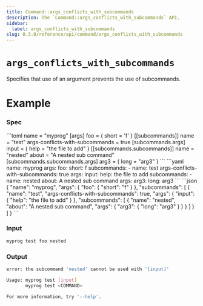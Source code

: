 ```yaml
---
title: Command::args_conflicts_with_subcommands
description: The `Command::args_conflicts_with_subcommands` API.
sidebar:
  label: args_conflicts_with_subcommands
slug: 0.3.0/reference/api/command/args_conflicts_with_subcommands
---
```



# `args_conflicts_with_subcommands` <LinkButton href="https://docs.rs/clap/latest/clap/struct.Command.html#method.args_conflicts_with_subcommands" icon="open-book" variant="minimal" />

<Badge text="since 0.1.0" size="small" />

Specifies that use of an argument prevents the use of subcommands.

# Example

### Spec

<Tabs syncKey="format">
  <TabItem label="TOML">
    ```toml
    name = "myprog"
    [args]
    foo = { short = 'f' }
    [[subcommands]]
    name = "test"
    args-conflicts-with-subcommands = true
    [subcommands.args]
    input = { help = "the file to add" }
    [[subcommands.subcommands]]
    name = "nested"
    about = "A nested sub command"
    [subcommands.subcommands.args]
    arg3 = { long = "arg3" }
    ```
  </TabItem>

  <TabItem label="YAML">
    ```yaml
    name: myprog
    args:
      foo:
        short: f
    subcommands:
    - name: test
      args-conflicts-with-subcommands: true
      args:
        input:
          help: the file to add
      subcommands:
      - name: nested
        about: A nested sub command
        args:
          arg3:
            long: arg3
    ```
  </TabItem>

  <TabItem label="JSON">
    ```json
    {
      "name": "myprog",
      "args": {
        "foo": {
          "short": "f"
        }
      },
      "subcommands": [
        {
          "name": "test",
          "args-conflicts-with-subcommands": true,
          "args": {
            "input": {
              "help": "the file to add"
            }
          },
          "subcommands": [
            {
              "name": "nested",
              "about": "A nested sub command",
              "args": {
                "arg3": {
                  "long": "arg3"
                }
              }
            }
          ]
        }
      ]
    }
    ```
  </TabItem>
</Tabs>

### Input

```bash
myprog test foo nested
```

### Output

```bash
error: the subcommand 'nested' cannot be used with '[input]'

Usage: myprog test [input]
       myprog test <COMMAND>

For more information, try '--help'.
```
